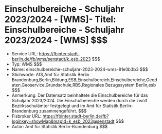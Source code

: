 # Einschulbereiche - Schuljahr 2023/2024 - [WMS]- Titel: Einschulbereiche - Schuljahr 2023/2024 - [WMS] $$$
- Service URL: https://fbinter.stadt-berlin.de/fb/wms/senstadt/k_esb_2023 $$$
- Typ: WMS $$$
- Name: einschulbereiche-schuljahr-2023-2024-wms-81e0b3b3 $$$
- Stichworte: AfS,Amt für Statistik Berlin Brandenburg,Berlin,Bildung,ESB,Einschulbereich,Einschulbereiche,Geodaten,Geoservice,Grundschule,RBS,Regionales Bezugssystem Berlin,esb $$$
- Anmerkung: Der Datensatz beinhaltete die Einschulbereiche für das Schuljahr 2023/2024. Die Einschulbereiche werden durch die zwölf Bezirksschulämter festgelegt und im Amt für Statistik Berlin-Brandenburg zusammengeführt. $$$
- Fisbroker URL: https://fbinter.stadt-berlin.de/fb?loginkey=showMap&mapId=k_esb_2023@senstadt $$$
- Autor: Amt für Statistik Berlin-Brandenburg $$$
